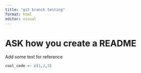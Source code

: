 ```yaml
---
title: "git branch testing"
format: html
editor: visual
---
```



# ASK how you create a README

Add some text for reference

```r
cool_code <- c(1,2,3)
```

